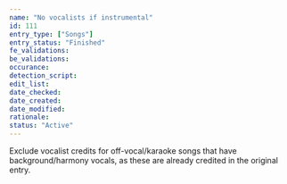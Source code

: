 ```yaml
---
name: "No vocalists if instrumental"
id: 111
entry_type: ["Songs"]
entry_status: "Finished"
fe_validations:
be_validations:
occurance:
detection_script:
edit_list:
date_checked:
date_created:
date_modified:
rationale:
status: "Active"
---
```

Exclude vocalist credits for off-vocal/karaoke songs that have background/harmony vocals, as these are already credited in the original entry.